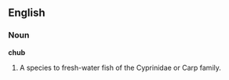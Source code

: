 ==English==

===Noun===

'''chub'''

#A species to fresh-water fish of the Cyprinidae or Carp family.